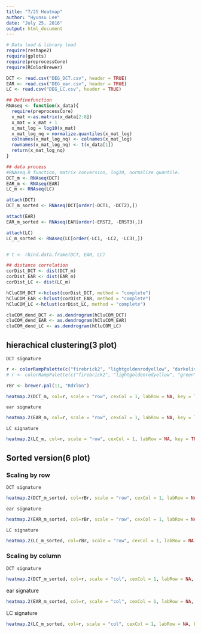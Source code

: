```yaml
---
title: "7/25 Heatmap"
author: "Hyunsu Lee"
date: "July 25, 2016"
output: html_document
---
```


```r
# Data load & library load
require(reshape2)
require(gplots)
require(preprocessCore)
require(RColorBrewer)

DCT <- read.csv("DEG_DCT.csv", header = TRUE)
EAR <- read.csv("DEG_ear.csv", header = TRUE)
LC <- read.csv("DEG_LC.csv", header = TRUE)
```


```r
## Definefunction 
RNAseq <- function(x_data){
  require(preprocessCore)
  x_mat <-as.matrix(x_data[2:8])
  x_mat = x_mat + 1
  x_mat_log = log10(x_mat)
  x_mat_log_nq = normalize.quantiles(x_mat_log)
  colnames(x_mat_log_nq) <- colnames(x_mat_log)
  rownames(x_mat_log_nq) <- t(x_data[1])
  return(x_mat_log_nq)
}

```



```r
## data process
#RNAseq.R function, matrix conversion, log10, normalize quantile.
DCT_m <- RNAseq(DCT)
EAR_m <- RNAseq(EAR)
LC_m <- RNAseq(LC)

attach(DCT)
DCT_m_sorted <- RNAseq(DCT[order(-DCT1, -DCT2),])

attach(EAR)
EAR_m_sorted <- RNAseq(EAR[order(-ERST2, -ERST3),])

attach(LC)
LC_m_sorted <- RNAseq(LC[order(-LC1, -LC2, -LC3),])


# t <- rbind.data.frame(DCT, EAR, LC)

```


```r
## distance correlation
corDist_DCT <- dist(DCT_m)
corDist_EAR <- dist(EAR_m)
corDist_LC <- dist(LC_m)

hCluCOM_DCT <-hclust(corDist_DCT, method = "complete")
hCluCOM_EAR <-hclust(corDist_EAR, method = "complete")
hCluCOM_LC <-hclust(corDist_LC, method = "complete")

cluCOM_dend_DCT <- as.dendrogram(hCluCOM_DCT)
cluCOM_dend_EAR <- as.dendrogram(hCluCOM_EAR)
cluCOM_dend_LC <- as.dendrogram(hCluCOM_LC)
```


## hierachical clustering(3 plot)
    DCT signature
```r
r <- colorRampPalette(c("firebrick2", "lightgoldenrodyellow", "darkolivegreen"))(n = 299)
# r <- colorRampPalette(c("firebrick2", "lightgoldenrodyellow", "green"))(n = 299)

rBr <- brewer.pal(11, "RdYlGn")

heatmap.2(DCT_m, col=r, scale = "row", cexCol = 1, labRow = NA, key = TRUE, trace = "none", density.info = "none", dendrogram = "row", Rowv=cluCOM_dend_DCT)
```

    ear signature
```r
heatmap.2(EAR_m, col=r, scale = "row", cexCol = 1, labRow = NA, key = TRUE, trace = "none", density.info = "none", dendrogram = "row", Rowv=cluCOM_dend_EAR)
```

    LC signature
```r
heatmap.2(LC_m, col=r, scale = "row", cexCol = 1, labRow = NA, key = TRUE, trace = "none", density.info = "none", dendrogram = "row", Rowv=cluCOM_dend_LC)
```

## Sorted version(6 plot)
### Scaling by row
    DCT signature
```r
heatmap.2(DCT_m_sorted, col=rBr, scale = "row", cexCol = 1, labRow = NA, key = TRUE, trace = "none", density.info = "none", dendrogram = "none", Rowv = "none", Colv = "none")
```

    ear signature
```r
heatmap.2(EAR_m_sorted, col=rBr, scale = "row", cexCol = 1, labRow = NA, key = TRUE, trace = "none", density.info = "none", dendrogram = "none", Rowv = "none", Colv = "none")
```

    LC signature
```r
heatmap.2(LC_m_sorted, col=rBr, scale = "row", cexCol = 1, labRow = NA, key = TRUE, trace = "none", density.info = "none", dendrogram = "none", Rowv = "none", Colv = "none")
```

### Scaling by column
    DCT signature
```r
heatmap.2(DCT_m_sorted, col=r, scale = "col", cexCol = 1, labRow = NA, key = TRUE, trace = "none", density.info = "none", dendrogram = "none", Rowv = "none", Colv = "none")
```

   ear signature
```r
heatmap.2(EAR_m_sorted, col=r, scale = "col", cexCol = 1, labRow = NA, key = TRUE, trace = "none", density.info = "none", dendrogram = "none", Rowv = "none", Colv = "none")
```
   
   LC signature
```r
heatmap.2(LC_m_sorted, col=r, scale = "col", cexCol = 1, labRow = NA, key = TRUE, trace = "none", density.info = "none", dendrogram = "none", Rowv = "none", Colv = "none")
```
